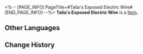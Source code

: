 <%-- [PAGE_INFO]
PageTitle=#Talia's Exposed Electric Wire#
[END_PAGE_INFO] --%>
{{Item Infobox
|id          = 33076
|image       = Item Talia's Exposed Electric Wire.png
|type        = 
|invCategory = Relics
|rarity      = 2
|effect      = 
|description = This is a stretch of wire scavenged from the junkyard. Despite bits of its insulation falling off, there is still some use left in it. No such thing as useless trash exists in Talia's small bandit towns.
|source1     = [[Simulated Universe]]: World 4 - Immersion Device Redemption
}}
'''Talia's Exposed Electric Wire''' is a [[Item]].

==Other Languages==
{{Other Languages
|en   = Talia's Exposed Electric Wire
|zhs  = 塔利亚的裸皮电线
|zht  = 塔利亞的裸皮電線
|ja   = タリアの裸電線
|ko   = 탈리아의 벗겨진 전선
|es   = Cable pelado de Talia
|fr   = Câble dénudé de Talia
|ru   = Оголённые провода Талии
|th   = Talia's Exposed Electric Wire
|vi   = Dây Điện Trần Talia
|de   = Freiliegendes Kabel aus Talia
|id   = Talia's Exposed Electric Wire
|pt   = Fio Elétrico Exposto de Talia
}}

==Change History==
{{Change History|1.0}}